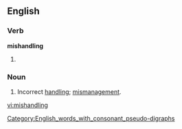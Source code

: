 ==English==
[[Category:English_words_with_consonant_pseudo-digraphs]]

===Verb===
'''mishandling'''

# {{third-person singular of|[[mishandle]]}}

===Noun===
{{en-noun|s|-}}

# Incorrect [[handling]]; [[mismanagement]].

[[vi:mishandling]]